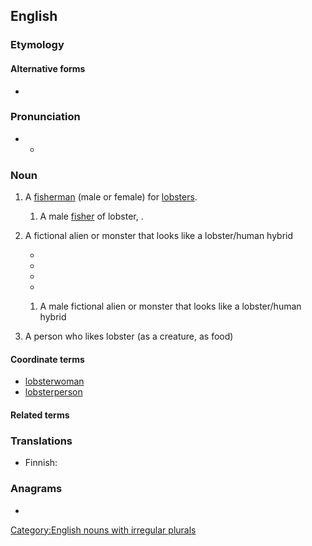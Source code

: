 ==English==
{{wikipedia|lang=en|dab=lobstermen}}
{{swp|lang=en}}

===Etymology===
{{suffix|en|lobster|man}}

====Alternative forms====
* {{alter|en|lobster-man|lobster man}}

===Pronunciation===
* {{IPA|en|/ˈlɒbstə(ɹ)mən/}}
** {{audio|en|En-us-lobster-man.ogg|Audio (US)}}

===Noun===
{{en-noun|lobstermen}}

# A [[fisherman]] (male or female) for [[lobster]]s.
#: {{hypo|en|lobsterwoman|lobsterman}}
#: {{syn|en|lobsterer}}
#: {{hyper|en|fisher|fisherman}}
## A male [[fisher]] of lobster, {{masculine of|en|lobsterwoman}}.
##: {{cot|en|lobsterwoman}}
##: {{hyper|en|fisherman|lobsterman}}
# {{rfv-sense|en}} {{lb|en|fiction}} A fictional alien or monster that looks like a lobster/human hybrid
#* {{quote-book|en|year=2014| title=American Drama of the Twentieth Century|author=Gerald M. Berkowitz | page=| passage=So they are unprepared when the '''lobsterman''', in a symbolic evolutionary leap, cracks his shell and steps out  as the rock superman; and, unappreciated, he is left to attempt suicide at the end.}}
#* {{quote-book|en|year=2016| title=Mars in the Movies: A History|author=Thomas Kent Miller | page=| passage=The movie nods to Robot Monster by giving the '''lobsterman''' a sidekick who is a gorilla with a space helmet.}}
#* {{quote-journal|en|year=2018|work=RetroFan|title=Irwin Allen: Voyage to the Bottom of...the Barrel??|author=Michael Eury|volume=3|page=33|passage=As the show progressed during its second season, the Cold War villains disappeared and ''Voyage'' settled into an entertaining, kid-friendly “monster of the week” formula, with the ''Seaview'' crew encountering aquatic beasts, ghosts, aliens, dinosaurs, an evil brain, a '''lobsterman''', an ancient alchemist, and even a werewolf.}}
#* {{quote-book|en|year=2020| title=I Miss You When I Blink: Essays |author=Mary Laura Philpott | page=42| passage=Poor '''Lobsterman'''. Out there living among regular men with regular hands. Misunderstood. Impaired, Shunned.}}
## {{rfv-sense|en}} {{lb|en|fiction}} A male fictional alien or monster that looks like a lobster/human hybrid
# {{rfv-sense|en}} {{lb|en|informal}} A person who likes lobster (as a creature, as food)

====Coordinate terms====
* [[lobsterwoman]]
* [[lobsterperson]]

====Related terms====
{{col3|en|
|fisherman
}}

===Translations===
{{trans-see|fisher who specializes in lobster|lobsterer}}

{{trans-top|fictional alien}}
* Finnish: {{t|fi|[[hummeri]][[mies]]}}
{{trans-mid}}
{{trans-bottom}}

{{trans-top|person who likes lobster}}
{{trans-mid}}
{{trans-bottom}}

===Anagrams===
* {{anagrams|en|a=abelmnorst|Lambertons|Lambertson}}

[[Category:English nouns with irregular plurals]]
{{C|en|Male people|Occupations|People}}